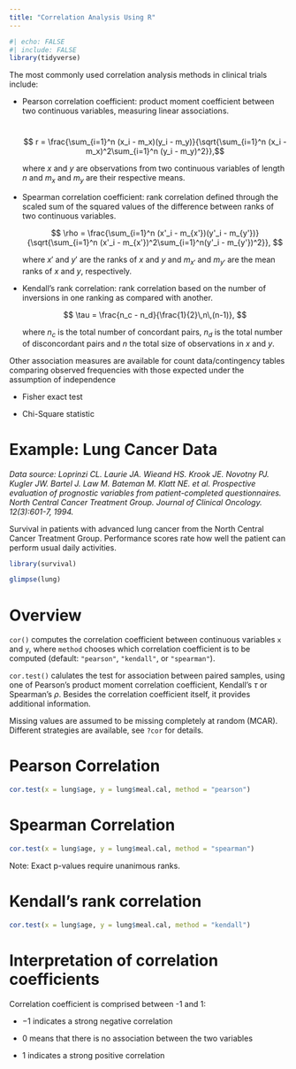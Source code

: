 ---
title: "Correlation Analysis Using R"
---

```{r}
#| echo: FALSE
#| include: FALSE
library(tidyverse)
```

The most commonly used correlation analysis methods in clinical trials include:

-   Pearson correlation coefficient: product moment coefficient between two continuous variables, measuring linear associations.

    \
    $$
    r = \frac{\sum_{i=1}^n (x_i - m_x)(y_i - m_y)}{\sqrt{\sum_{i=1}^n (x_i - m_x)^2\sum_{i=1}^n (y_i - m_y)^2}},$$

    where $x$ and $y$ are observations from two continuous variables of length $n$ and $m_x$ and $m_y$ are their respective means.

-   Spearman correlation coefficient: rank correlation defined through the scaled sum of the squared values of the difference between ranks of two continuous variables.

    $$
    \rho = \frac{\sum_{i=1}^n (x'_i - m_{x'})(y'_i - m_{y'})}{\sqrt{\sum_{i=1}^n (x'_i - m_{x'})^2\sum_{i=1}^n(y'_i - m_{y'})^2}},
    $$

    where $x'$ and $y'$ are the ranks of $x$ and $y$ and $m_{x'}$ and $m_{y'}$ are the mean ranks of $x$ and $y$, respectively.

-   Kendall's rank correlation: rank correlation based on the number of inversions in one ranking as compared with another.

    $$
    \tau = \frac{n_c - n_d}{\frac{1}{2}\,n\,(n-1)},
    $$

    where $n_c$ is the total number of concordant pairs, $n_d$ is the total number of disconcordant pairs and $n$ the total size of observations in $x$ and $y$.

Other association measures are available for count data/contingency tables comparing observed frequencies with those expected under the assumption of independence

-   Fisher exact test

-   Chi-Square statistic

# Example: Lung Cancer Data

*Data source:* *Loprinzi CL. Laurie JA. Wieand HS. Krook JE. Novotny PJ. Kugler JW. Bartel J. Law M. Bateman M. Klatt NE. et al. Prospective evaluation of prognostic variables from patient-completed questionnaires. North Central Cancer Treatment Group. Journal of Clinical Oncology. 12(3):601-7, 1994.*

Survival in patients with advanced lung cancer from the North Central Cancer Treatment Group. Performance scores rate how well the patient can perform usual daily activities.

```{r}
library(survival)

glimpse(lung)
```

# Overview

`cor()` computes the correlation coefficient between continuous variables `x` and `y`, where `method` chooses which correlation coefficient is to be computed (default: `"pearson"`, `"kendall"`, or `"spearman"`).

`cor.test()` calulates the test for association between paired samples, using one of Pearson's product moment correlation coefficient, Kendall's $\tau$ or Spearman's $\rho$. Besides the correlation coefficient itself, it provides additional information.

Missing values are assumed to be missing completely at random (MCAR). Different strategies are available, see `?cor` for details.

# Pearson Correlation

```{r}
cor.test(x = lung$age, y = lung$meal.cal, method = "pearson")
```

# Spearman Correlation

```{r}
cor.test(x = lung$age, y = lung$meal.cal, method = "spearman")
```

Note: Exact p-values require unanimous ranks.

# Kendall's rank correlation

```{r}
cor.test(x = lung$age, y = lung$meal.cal, method = "kendall")
```

# Interpretation of correlation coefficients

Correlation coefficient is comprised between -1 and 1:

-   $-1$ indicates a strong negative correlation

-   $0$ means that there is no association between the two variables

-   $1$ indicates a strong positive correlation
